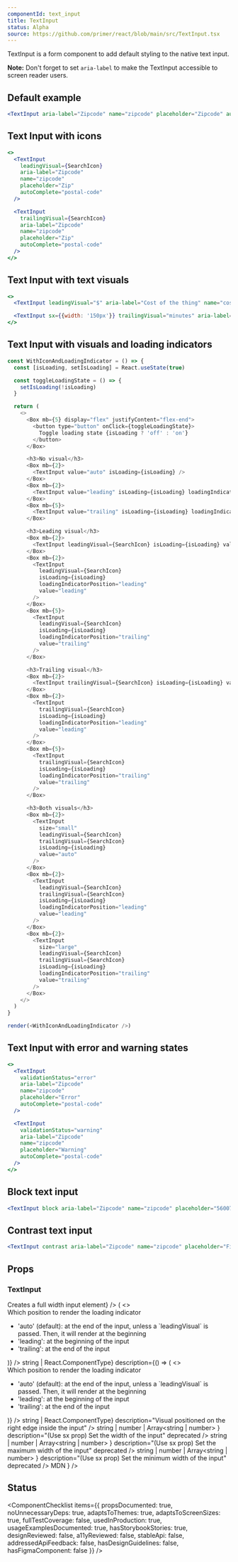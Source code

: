 ```yaml
---
componentId: text_input
title: TextInput
status: Alpha
source: https://github.com/primer/react/blob/main/src/TextInput.tsx
---
```


TextInput is a form component to add default styling to the native text input.

**Note:** Don't forget to set `aria-label` to make the TextInput accessible to screen reader users.

## Default example

```jsx live
<TextInput aria-label="Zipcode" name="zipcode" placeholder="Zipcode" autoComplete="postal-code" />
```

## Text Input with icons

```jsx live
<>
  <TextInput
    leadingVisual={SearchIcon}
    aria-label="Zipcode"
    name="zipcode"
    placeholder="Zip"
    autoComplete="postal-code"
  />

  <TextInput
    trailingVisual={SearchIcon}
    aria-label="Zipcode"
    name="zipcode"
    placeholder="Zip"
    autoComplete="postal-code"
  />
</>
```

## Text Input with text visuals

```jsx live
<>
  <TextInput leadingVisual="$" aria-label="Cost of the thing" name="cost" placeholder="23.45" />

  <TextInput sx={{width: '150px'}} trailingVisual="minutes" aria-label="Time in minutes" name="time" placeholder="25" />
</>
```

## Text Input with visuals and loading indicators

```javascript live noinline
const WithIconAndLoadingIndicator = () => {
  const [isLoading, setIsLoading] = React.useState(true)

  const toggleLoadingState = () => {
    setIsLoading(!isLoading)
  }

  return (
    <>
      <Box mb={5} display="flex" justifyContent="flex-end">
        <button type="button" onClick={toggleLoadingState}>
          Toggle loading state {isLoading ? 'off' : 'on'}
        </button>
      </Box>

      <h3>No visual</h3>
      <Box mb={2}>
        <TextInput value="auto" isLoading={isLoading} />
      </Box>
      <Box mb={2}>
        <TextInput value="leading" isLoading={isLoading} loadingIndicatorPosition="leading" />
      </Box>
      <Box mb={5}>
        <TextInput value="trailing" isLoading={isLoading} loadingIndicatorPosition="trailing" />
      </Box>

      <h3>Leading visual</h3>
      <Box mb={2}>
        <TextInput leadingVisual={SearchIcon} isLoading={isLoading} value="auto" />
      </Box>
      <Box mb={2}>
        <TextInput
          leadingVisual={SearchIcon}
          isLoading={isLoading}
          loadingIndicatorPosition="leading"
          value="leading"
        />
      </Box>
      <Box mb={5}>
        <TextInput
          leadingVisual={SearchIcon}
          isLoading={isLoading}
          loadingIndicatorPosition="trailing"
          value="trailing"
        />
      </Box>

      <h3>Trailing visual</h3>
      <Box mb={2}>
        <TextInput trailingVisual={SearchIcon} isLoading={isLoading} value="auto" />
      </Box>
      <Box mb={2}>
        <TextInput
          trailingVisual={SearchIcon}
          isLoading={isLoading}
          loadingIndicatorPosition="leading"
          value="leading"
        />
      </Box>
      <Box mb={5}>
        <TextInput
          trailingVisual={SearchIcon}
          isLoading={isLoading}
          loadingIndicatorPosition="trailing"
          value="trailing"
        />
      </Box>

      <h3>Both visuals</h3>
      <Box mb={2}>
        <TextInput
          size="small"
          leadingVisual={SearchIcon}
          trailingVisual={SearchIcon}
          isLoading={isLoading}
          value="auto"
        />
      </Box>
      <Box mb={2}>
        <TextInput
          leadingVisual={SearchIcon}
          trailingVisual={SearchIcon}
          isLoading={isLoading}
          loadingIndicatorPosition="leading"
          value="leading"
        />
      </Box>
      <Box mb={2}>
        <TextInput
          size="large"
          leadingVisual={SearchIcon}
          trailingVisual={SearchIcon}
          isLoading={isLoading}
          loadingIndicatorPosition="trailing"
          value="trailing"
        />
      </Box>
    </>
  )
}

render(<WithIconAndLoadingIndicator />)
```

## Text Input with error and warning states

```jsx live
<>
  <TextInput
    validationStatus="error"
    aria-label="Zipcode"
    name="zipcode"
    placeholder="Error"
    autoComplete="postal-code"
  />

  <TextInput
    validationStatus="warning"
    aria-label="Zipcode"
    name="zipcode"
    placeholder="Warning"
    autoComplete="postal-code"
  />
</>
```

## Block text input

```jsx live
<TextInput block aria-label="Zipcode" name="zipcode" placeholder="560076" autoComplete="postal-code" />
```

## Contrast text input

```jsx live
<TextInput contrast aria-label="Zipcode" name="zipcode" placeholder="Find user" autoComplete="postal-code" />
```

## Props

### TextInput

<PropsTable>
  <PropsTableRow name="aria-label" type="string" description="Allows input to be accessible." />
  <PropsTableRow
    name="block"
    type="boolean"
    defaultValue="false"
    description={<>Creates a full width input element</>}
  />
  <PropsTableRow
    name="contrast"
    type="boolean"
    defaultValue="false"
    description="Changes background color to a higher contrast color"
  />
  <PropsTableRow
    name="size"
    type="'small' | 'medium' | 'large'"
    description="Creates a smaller or larger input than the default."
  />
  <PropsTableRow name="isLoading" type="boolean" description="Whether the to show a loading indicator in the input" />
  <PropsTableRow
    name="loadingIndicatorPosition"
    type={"'auto' | 'leading' | 'trailing'"}
    description={() => (
      <>
        <div>Which position to render the loading indicator</div>
        <ul>
          <li>
            'auto' (default): at the end of the input, unless a `leadingVisual` is passed. Then, it will render at the
            beginning
          </li>
          <li>'leading': at the beginning of the input</li>
          <li>'trailing': at the end of the input</li>
        </ul>
      </>
    )}
  />
  <PropsTableRow
    name="leadingVisual"
    type={<>string | React.ComponentType</>}
    description={() => (
      <>
        <div>Which position to render the loading indicator</div>
        <ul>
          <li>
            'auto' (default): at the end of the input, unless a `leadingVisual` is passed. Then, it will render at the
            beginning
          </li>
          <li>'leading': at the beginning of the input</li>
          <li>'trailing': at the end of the input</li>
        </ul>
      </>
    )}
  />
  <PropsTableRow
    name="trailingVisual"
    type={<>string | React.ComponentType</>}
    description="Visual positioned on the right edge inside the input"
  />
  <PropsTableRow
    name="validationStatus"
    type="'error' | 'success' | 'warning'"
    description="Style the input to match the status"
  />
  <PropsTableRow
    name="variant"
    type="'small' | 'medium' | 'large'"
    description="(Use size) Creates a smaller or larger input than the default."
    deprecated
  />
  <PropsTableRow
    name="width"
    type={
      <>
        string | number | <Link href="https://styled-system.com/guides/array-props">Array&lt;string | number&gt;</Link>
      </>
    }
    description="(Use sx prop) Set the width of the input"
    deprecated
  />
  <PropsTableRow
    name="maxWidth"
    type={
      <>
        string | number | <Link href="https://styled-system.com/guides/array-props">Array&lt;string | number&gt;</Link>
      </>
    }
    description="(Use sx prop) Set the maximum width of the input"
    deprecated
  />
  <PropsTableRow
    name="minWidth"
    type={
      <>
        string | number | <Link href="https://styled-system.com/guides/array-props">Array&lt;string | number&gt;</Link>
      </>
    }
    description="(Use sx prop) Set the minimum width of the input"
    deprecated
  />
  <PropsTableRow
    name="icon"
    type="React.ComponentType"
    description="(Use leadingVisual or trailingVisual) An Octicon React component. To be used inside of input. Positioned on the left edge."
    deprecated
  />
  <PropsTableSxRow />
  <PropsTableRefRow
    elementType="input"
    refType="HTMLInputElement"
    description="A ref to the input element rendered by this component. Note: this is not the outermost element rendered by TextInput. There is also a div wrapper for which a ref is not accepted."
  />
  <PropsTablePassthroughPropsRow
    elementName="input"
    passthroughPropsLink={
      <Link href="https://developer.mozilla.org/en-US/docs/Web/HTML/Element/input#Attributes">MDN</Link>
    }
  />
</PropsTable>

## Status

<ComponentChecklist
  items={{
    propsDocumented: true,
    noUnnecessaryDeps: true,
    adaptsToThemes: true,
    adaptsToScreenSizes: true,
    fullTestCoverage: false,
    usedInProduction: true,
    usageExamplesDocumented: true,
    hasStorybookStories: true,
    designReviewed: false,
    a11yReviewed: false,
    stableApi: false,
    addressedApiFeedback: false,
    hasDesignGuidelines: false,
    hasFigmaComponent: false
  }}
/>
